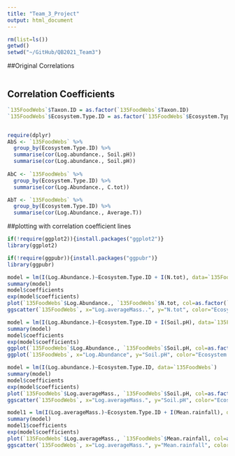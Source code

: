 ```yaml
---
title: "Team_3_Project"
output: html_document
---
```


```r
rm(list=ls())
getwd()
setwd("~/GitHub/QB2021_Team3")
```

##Original Correlations


```r

```

## Correlation Coefficients 



```r

`135FoodWebs`$Taxon.ID = as.factor(`135FoodWebs`$Taxon.ID)
`135FoodWebs`$Ecosystem.Type.ID = as.factor(`135FoodWebs`$Ecosystem.Type.ID)


require(dplyr)
AbS <- `135FoodWebs` %>%
  group_by(Ecosystem.Type.ID) %>% 
  summarise(cor(Log.abundance., Soil.pH))
  summarise(cor(Log.abundance., Soil.pH))
  
AbC <- `135FoodWebs` %>%
  group_by(Ecosystem.Type.ID) %>% 
  summarise(cor(Log.Abundance., C.tot))

AbT <- `135FoodWebs` %>%
  group_by(Ecosystem.Type.ID) %>% 
  summarise(cor(Log.Abundance., Average.T))
```

##plotting with correlation coefficient lines

```r
if(!require(ggplot2)){install.packages("ggplot2")}
library(ggplot2)

if(!require(ggpubr)){install.packages("ggpubr")}
library(ggpubr)

model = lm(I(Log.Abundance.)~Ecosystem.Type.ID + I(N.tot), data=`135FoodWebs`)
summary(model)
model$coefficients
exp(model$coefficients)
plot(`135FoodWebs`$Log.Abundance., `135FoodWebs`$N.tot, col=as.factor(`135FoodWebs`$Ecosystem.Type.ID))
ggscatter(`135FoodWebs`, x="Log.averageMass..", y="N.tot", color="Ecosystem.Type.ID", add="reg.line")

model = lm(I(Log.Abundance.)~Ecosystem.Type.ID + I(Soil.pH), data=`135FoodWebs`)
summary(model)
model$coefficients
exp(model$coefficients)
ggplot(`135FoodWebs`$Log.Abundance., `135FoodWebs`$Soil.pH, col=as.factor(`135FoodWebs`$Ecosystem.Type.ID))
ggplot(`135FoodWebs`, x="Log.Abundance", y="Soil.pH", color="Ecosystem.Type.ID", add="reg.line")

model = lm(I(Log.abundance.)~Ecosystem.Type.ID, data=`135FoodWebs`)
summary(model)
model$coefficients
exp(model$coefficients)
plot(`135FoodWebs`$Log.averageMass., `135FoodWebs`$Soil.pH, col=as.factor(`135FoodWebs`$Ecosystem.Type.ID))
ggscatter(`135FoodWebs`, x="Log.averageMass.", y="Soil.pH", color="Ecosystem.Type.ID", add="reg.line")

model1 = lm(I(Log.averageMass.)~Ecosystem.Type.ID + I(Mean.rainfall), data=`135FoodWebs`)
summary(model)
model1$coefficients
exp(model$coefficients)
plot(`135FoodWebs`$Log.averageMass., `135FoodWebs`$Mean.rainfall, col=as.factor(`135FoodWebs`$Ecosystem.Type.ID))
ggscatter(`135FoodWebs`, x="Log.averageMass.", y="Mean.rainfall", color="Ecosystem.Type.ID", add="reg.line")
```
